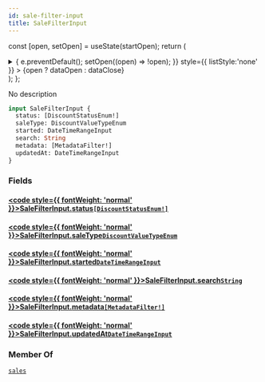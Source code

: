 ```yaml
---
id: sale-filter-input
title: SaleFilterInput
---
```






const [open, setOpen] = useState(startOpen);
return (
<details {...(open ? { open: true } : {})} className="details" style={{ border:'none', boxShadow:'none', background:'var(--ifm-background-color)' }}>
<summary
onClick={(e) => {
e.preventDefault();
setOpen((open) => !open);
}}
style={{ listStyle:'none' }} >
{open ? dataOpen : dataClose}
</summary>
{open && children}
</details>
);
};

No description

```graphql
input SaleFilterInput {
  status: [DiscountStatusEnum!]
  saleType: DiscountValueTypeEnum
  started: DateTimeRangeInput
  search: String
  metadata: [MetadataFilter!]
  updatedAt: DateTimeRangeInput
}
```

### Fields

#### [<code style={{ fontWeight: 'normal' }}>SaleFilterInput.<b>status</b></code>](#)<Bullet />[`[DiscountStatusEnum!]`](../../../api-reference/discounts/enums/discount-status-enum.mdx) <Badge class="badge badge--secondary" text="list"/> <Badge class="badge badge--secondary" text="enum"/> <Badge class="badge badge--secondary" text="discounts"/>

#### [<code style={{ fontWeight: 'normal' }}>SaleFilterInput.<b>saleType</b></code>](#)<Bullet />[`DiscountValueTypeEnum`](../../../api-reference/discounts/enums/discount-value-type-enum.mdx) <Badge class="badge badge--secondary" text="enum"/> <Badge class="badge badge--secondary" text="discounts"/>

#### [<code style={{ fontWeight: 'normal' }}>SaleFilterInput.<b>started</b></code>](#)<Bullet />[`DateTimeRangeInput`](../../../api-reference/miscellaneous/inputs/date-time-range-input.mdx) <Badge class="badge badge--secondary" text="input"/> <Badge class="badge badge--secondary" text="miscellaneous"/>

#### [<code style={{ fontWeight: 'normal' }}>SaleFilterInput.<b>search</b></code>](#)<Bullet />[`String`](../../../api-reference/miscellaneous/scalars/string.mdx) <Badge class="badge badge--secondary" text="scalar"/> <Badge class="badge badge--secondary" text="miscellaneous"/>

#### [<code style={{ fontWeight: 'normal' }}>SaleFilterInput.<b>metadata</b></code>](#)<Bullet />[`[MetadataFilter!]`](../../../api-reference/miscellaneous/inputs/metadata-filter.mdx) <Badge class="badge badge--secondary" text="list"/> <Badge class="badge badge--secondary" text="input"/> <Badge class="badge badge--secondary" text="miscellaneous"/>

#### [<code style={{ fontWeight: 'normal' }}>SaleFilterInput.<b>updatedAt</b></code>](#)<Bullet />[`DateTimeRangeInput`](../../../api-reference/miscellaneous/inputs/date-time-range-input.mdx) <Badge class="badge badge--secondary" text="input"/> <Badge class="badge badge--secondary" text="miscellaneous"/>

### Member Of

[`sales`](../../../api-reference/discounts/queries/sales.mdx) <Badge class="badge badge--secondary" text="query"/>
